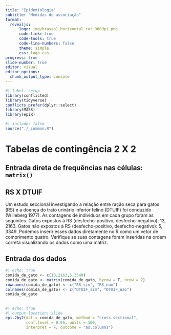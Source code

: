 ```yaml
---
title: "Epidemiologia"
subtitle: "Medidas de associação"
format: 
  revealjs:
      logo: img/brasao1_horizontal_cor_300dpi.png
      code-link: true
      code-tools: true
      code-line-numbers: false
      theme: simple
      css: logo.css
progress: true
slide-number: true
editor: visual
editor_options: 
  chunk_output_type: console
---
```


```r
#| label: setup
library(conflicted)
library(tidyverse)
conflicts_prefer(dplyr::select)
library(MASS)
library(epiR)
```

```r
#| include: false
source("./_common.R")
```

# Tabelas de contingência 2 X 2

## Entrada direta de frequências nas células: `matrix()`  {.smaller}

## RS X DTUIF

Um estudo seccional investigando a relação entre ração seca para gatos (RS) e a doença do trato urinário inferior felino (DTUIF) foi conduzido (Willeberg 1977). As contagens de indivíduos em cada grupo foram as seguintes. Gatos expostos à RS (desfecho-positivo, desfecho-negativo): 13, 2163. Gatos não expostos à RS (desfecho-positivo, desfecho-negativo): 5, 3349. Podemos inserir esses dados diretamente no R como um vetor de comprimento quatro. Verifique se suas contagens foram inseridas na ordem correta visualizando os dados como uma matriz.

## Entrada dos dados 

```r
#| echo: true
comida_de_gato <- c(13,2163,5,3349)
comida_de_gato <- matrix(comida_de_gato, byrow = T, nrow = 2)
rownames(comida_de_gato) <- c("RS_sim", "RS_nao")
colnames(comida_de_gato) <- c("DTUIF_sim", "DTUIF_nao")
comida_de_gato
```

## {.smaller}

```r
#| echo: true
#| output-location: slide
epi.2by2(dat = comida_de_gato, method = "cross.sectional", 
         conf.level = 0.95, units = 100, 
         interpret = F, outcome = "as.columns")
```


